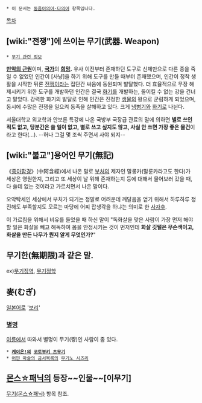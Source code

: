  * 이 문서는 [[동음이의어·다의어]] 항목입니다.

[[목차]]
== [wiki:"전쟁"]에 쓰이는 무기(武器. Weapon) ==
 * [[무기 관련 정보]]
'''[[만악의 근원]]'''이며, '''[[국가]]'''의 '''[[희망]].''' 유사 이전부터 존재하던 도구로 신체만으로 다른 종을 죽일 수 없었던 인간이 [사냥]을 하기 위해 도구를 만들 때부터 존재했으며, 인간이 정착 생활을 시작한 뒤론 [[전쟁]]이라는 집단간 싸움에 동원되며 발달했다. 더 효율적으로 무장 해제시키기 위한 도구를 개발하던 인간은 결국 [[화기]]를 개발하는, 돌이킬 수 없는 강을 건너고 말았다. 강력한 화기의 발달로 인해 인간은 진정한 [[생물]]의 왕으로 군림하게 되었으며, 동시에 수많은 전쟁을 일으켜 동족을 살해하고 있다. 크게 [[냉병기]]와 [[화기]]로 나뉜다.

서울대학교 외교학과 안보론 특강에 나온 국방부 국장급 관료의 말에 의하면 '''별로 쓰인 적도 없고, 당분간은 쓸 일이 없고, 별로 쓰고 싶지도 않고, 사실 안 쓰면 가장 좋은 물건'''이라고 한다(...). --허나 그걸 몇 조씩 주면서 사야 되지--

== [wiki:"불교"]용어인 무기(無記) ==
《[[중아함경]]》(中阿含經)에서 나온 말로 [[부처]]의 제자인 말롱카(말룬카라고도 한다)가 세상은 영원한지, 그리고 또 세상이 날 위해 존재하는지 등에 대해서 물어보러 갔을 때, 다 쓸데 없는 것이라고 가르치면서 나온 말이다.

오악탁세인 세상에서 부처가 되기는 정말로 어려운데 깨달음을 얻기 위해서 하루하루 정진해도 부족할지도 모르는 마당에 어찌 잡생각을 하냐는 의미로 한 [[사자후]].

이 가르침을 위해서 비유를 들었을 때 하신 말이
"독화살을 맞은 사람이 가장 먼저 해야 할 일은 화살을 빼고 해독하여 몸을 안정시키는 것이 먼저인데 '''화살 깃털은 무슨색이고, 화살을 만든 나무가 뭔지 알게 무엇인가?'''"

== 무기한(無期限)과 같은 말. ==
ex)[[무기징역]], [[무기정학]]

== 麥(むぎ) ==
[[일본어]]로 '[[보리]]'

=== [[별명]] ===
[[이름]]에서 따와서 별명이 무기(쨩)인 사람이 좀 있다.
 * '''[[케이온!]]의 [[코토부키 츠무기]]'''
 * [[어떤 마술의 금서목록]]의 [[무기노 시즈리]]

== [[몬스☆패닉]]의 등장~~인물~~[이무기] ==
[[무기(몬스☆패닉)]] 항목 참조. 
